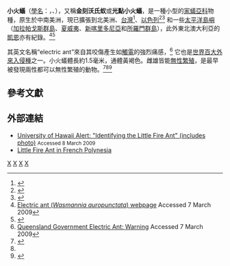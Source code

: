 {{noteTA|G1=Unit}}
{{Speciesbox
| taxon = Wasmannia auropunctata
| binomial_authority = ([[Julius_R_oger|Roger]], 1863) <ref>{{ITIS |id=582809 |taxon=''Wasmannia auropunctata''}}</ref>
| image = [[File:Wasmannia_auropunctata_casent0173249_profile_1.jpg|260px]]
| image_caption = 工蟻
| image2 = [[File:Wasmannia_auropunctata_casent0102747_profile_1.jpg|260px]]
| image2_caption = 蟻后
}}
'''小火蟻'''（[[學名|學名]]：{{snamei|Wasmannia auropunctata}}，{{lang-en|electric ant}}、{{lang|en|little fire ant}}），又稱'''金刻沃氏蚁'''或'''光點小火蟻'''，是一種小型的[[切葉蟻|家蟻亞科]]物種，原生於中南美洲，現已擴張到北美洲、[[台灣|台灣]]<ref>{{Cite journal|title=光點小火蟻 (''Wasmannia auropunctata'') (膜翅目：蟻科)：台灣新記錄之入侵螞蟻及其潛在威脅|author=李錦城、徐伯瑋、許峰銓、施鈞瀚、蕭祐鈞、楊景程、林宗岐|journal=台灣昆蟲|issn=2414-1194|doi=10.6662/TESFE.202108_41(3).004|doi-access=free|year=2021|volume=41|issue=3|pages=172-181}}</ref>、[[以色列|以色列]]<ref>{{cite journal|last=Vonshak|first=Merav|title=The little fire ant ''Wasmannia auropunctata'': a new invasive species in the Middle East and its impact on the local arthropod fauna|coauthors=T. Dayan, A. Ionescu-Hirsch, A. Freidberg, A. Hefetz|journal=Biological Invasions|year=2010|volume=12|pages=1825–1837|url=http://www.springerlink.com/content/n57t18648k7m5540/}}{{Dead link|date=2020年2月 |bot=InternetArchiveBot |fix-attempted=yes }}</ref><ref>{{cite journal|last=Foucaud|first=Julien|coauthors=et al|title=Worldwide invasion by the little fire ant: routes of introduction and eco-evolutionary pathways|journal=Evolutionary Applications|year=2010|volume=3|pages=363–374}}</ref> 和一些[[太平洋島嶼|太平洋島嶼]]（[[加拉帕戈斯群島|加拉帕戈斯群島]]、[[夏威夷|夏威夷]]、[[新喀里多尼亞|新喀里多尼亞]]和[[所羅門群島|所羅門群島]]），此外東北澳大利亞的[[凱恩斯_(昆士蘭州)|凱恩]]亦有紀錄。<ref name="QldDPI01">[http://www.dpi.qld.gov.au/cps/rde/dpi/hs.xsl/4790_6453_ENA_HTML.htm Electric ant (''Wasmannia auropunctata'') webpage] {{webarchive|url=https://web.archive.org/web/20090214085035/http://dpi.qld.gov.au/cps/rde/dpi/hs.xsl/4790_6453_ENA_HTML.htm |date=2009-02-14 }} Accessed 7 March 2009</ref><ref name="Globaldbase01">{{Cite web |url=http://www.issg.org/database/species/search.asp?st=100ss&fr=1&str |title=Global Invasive Species Database - No. 100 - ''Wasmannia auropunctata'' |accessdate=2014-03-31 |archive-date=2014-01-16 |archive-url=https://web.archive.org/web/20140116134944/http://www.issg.org/database/species/search.asp?st=100ss&fr=1&str |dead-url=no }}</ref>

其英文名稱“electric ant”來自其咬傷產生如[[觸電|觸電]]的強烈痛感，<ref name="QldWarning01">[http://www.mitchell-river.com.au/news-and-issues/27888_electric_ant_web.pdf Queensland Government Electric Ant: Warning] {{webarchive|url=https://web.archive.org/web/20110218112416/http://mitchell-river.com.au/news-and-issues/27888_electric_ant_web.pdf |date=2011-02-18 }} Accessed 7 March 2009</ref> 它也是[[世界百大外來入侵種|世界百大外來入侵種]]之一。小火蟻體長約1.5毫米，通體黃褐色。雌雄皆能[[無性繁殖|無性繁殖]]，是最早被發現兩性都可以無性繁殖的動物。<ref name= Fournier2005>{{cite journal |last1=Fournier |first1=Denis |last2=Estoup |first2=Arnaud |last3=Orivel |first3=Jérôme |last4=Foucaud |first4=Julien |last5=Jourdan |first5=Hervé |last6=Breton |first6=Julien Le |last7=Keller |first7=Laurent |title=Clonal reproduction by males and females in the little fire ant |journal=Nature |volume=435 |issue=7046 |pages=1230–4 |year=2005 |pmid=15988525 |doi=10.1038/nature03705}}</ref><ref name=Fournier2005/><ref name=Pearcy2004>{{cite journal |last1=Pearcy |first1=M. |last2=Aron |first2=S |last3=Doums |first3=C |last4=Keller |first4=L |title=Conditional Use of Sex and Parthenogenesis for Worker and Queen Production in Ants |journal=Science |volume=306 |issue=5702 |pages=1780–3 |year=2004 |pmid=15576621 |doi=10.1126/science.1105453}}</ref>

==參考文獻==
{{reflist|2}}

==外部連結==
{{commons category|Wasmannia auropunctata}}
* [http://www.ctahr.hawaii.edu/oc/freepubs/pdf/IP-16.pdf University of Hawaii Alert: "Identifying the Little Fire Ant" (includes photo)] {{Wayback|url=http://www.ctahr.hawaii.edu/oc/freepubs/pdf/IP-16.pdf |date=20150715002403 }}<small>Accessed 8 March 2009</small>
*[https://web.archive.org/web/20100622000924/http://1000gp.ovh.net/~pfftahit/spip/ Little Fire Ant in French Polynesia]

{{Taxonbar}}
[[Category:南美洲動物|X]]
[[Category:中美洲動物|X]]
[[Category:入侵昆蟲種|X]]
[[Category:1863年描述的動物|X]]